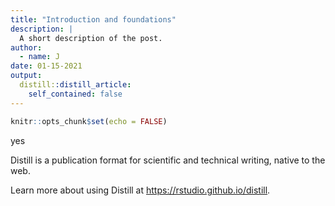 ```yaml
---
title: "Introduction and foundations"
description: |
  A short description of the post.
author:
  - name: J
date: 01-15-2021
output:
  distill::distill_article:
    self_contained: false
---
```



```r
knitr::opts_chunk$set(echo = FALSE)
```

yes

Distill is a publication format for scientific and technical writing, native to the web.

Learn more about using Distill at <https://rstudio.github.io/distill>.


